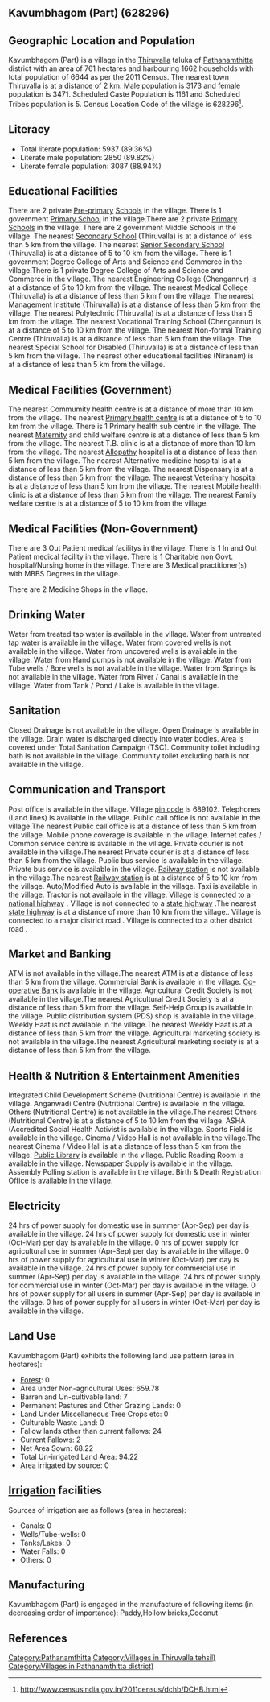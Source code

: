 {{Infobox settlement
| name=Kavumbhagom (Part)
| native_name=
| native_name_lang=
| other_name=
| nickname=
| settlement_type=Village
| image_skyline=
| image_alt=
| image_caption=
| pushpin_map=India Kerala
| pushpin_label_position=right
| pushpin_map_alt=
| pushpin_map_caption=Location in Kerala, India
| latd=
| latm=
| lats=
| latNS=
| longd=
| longm=
| longs=
| longEW=
| coordinates_display=inline,title
| subdivision_type=Country
| subdivision_name={{flag|India}}
| subdivision_type1=[[States and territories of India|State]]
| subdivision_name1=Kerala 
| subdivision_type2=[[List of districts of India|District]]
| subdivision_name2=Pathanamthitta
| subdivision_type3=Tahsil
| subdivision_name3=Thiruvalla
| website=
| established_title=<!-- Established -->
| established_date=
| founder=
| named_for=
| government_type=
| governing_body=
| unit_pref=Metric=
| area_footnotes=
| area_rank=
| area_total_km2=7.61
| elevation_footnotes=
| elevation_m=
| population_total=6644
| population_as_of=2011
| population_rank=
| population_density_km2=873
| population_demonym=
| population_footnotes=
| demographics_type1=Languages
| demographics1_title1=Official
| demographics1_info1=[[Malayalam language|Malayalam]]
| timezone1=[[Indian Standard Time|IST]]
| utc_offset1==+5:30
| postal_code_type=[[Postal Index Number|PIN]]
| postal_code=689102
| area_code_type=Telephone code
| area_code=
| registration_plate=
| blank1_name_sec1=Nearest city
| blank1_info_sec1=[[Thiruvalla]]
| blank2_name_sec1=[[Human sex ratio|Sex ratio]]
| blank2_info_sec1=1093 [[male|♂]]/[[female|♀]]
| blank3_name_sec1=Literacy
| blank3_info_sec1=89.36%
| blank1_name_sec2=[[2011 Census of India|2011 census]] code
| blank1_info_sec2=628296
| footnotes=
}}

== Kavumbhagom (Part) (628296) ==

== Geographic Location and Population ==

Kavumbhagom (Part) is a village in the [[Thiruvalla]] taluka of [[Pathanamthitta]] district with an area of 761 hectares and harbouring 1662 households with total population of 6644 as per the 2011 Census. The nearest town [[Thiruvalla]] is at a distance of 2 km. Male population is 3173 and female population is 3471. Scheduled Caste Population is 1161 and Scheduled Tribes population is 5. Census Location Code of the village is 628296<ref>http://www.censusindia.gov.in/2011census/dchb/DCHB.html</ref>.


== Literacy ==  
* Total literate population: 5937 (89.36%)
* Literate male population: 2850 (89.82%)
* Literate female population: 3087 (88.94%)


== Educational Facilities ==  
There are 2 private [[Pre-primary]] [[School]]s in the village.
There is 1 government [[Primary School]] in the village.There are 2 private [[Primary School]]s in the village.
There are 2 government Middle Schools in the village.
The nearest [[Secondary School]] (Thiruvalla) is at a distance of less than 5 km from the village.
The nearest [[Senior Secondary School]] (Thiruvalla) is at a distance of 5 to 10 km from the village.
There is 1 government Degree College of Arts and Science and Commerce in the village.There is 1 private Degree College of Arts and Science and Commerce in the village.
The nearest Engineering College (Chengannur) is at a distance of 5 to 10 km from the village.
The nearest Medical College (Thiruvalla) is at a distance of less than 5 km from the village.
The nearest Management Institute (Thiruvalla) is at a distance of less than 5 km from the village.
The nearest Polytechnic (Thiruvalla) is at a distance of less than 5 km from the village.
The nearest Vocational Training School (Chengannur) is at a distance of 5 to 10 km from the village.
The nearest Non-formal Training Centre (Thiruvalla) is at a distance of less than 5 km from the village.
The nearest Special School for Disabled (Thiruvalla) is at a distance of less than 5 km from the village.
The nearest other educational facilities (Niranam) is at a distance of less than 5 km from the village.


== Medical Facilities (Government) ==
The nearest Commumity health centre is at a distance of more than 10 km from the village.
The nearest [[Primary health centre]] is at a distance of 5 to 10 km from the village.
There is 1 Primary health sub centre in the village.
The nearest [[Maternity]] and child welfare centre is at a distance of less than 5 km from the village.
The nearest T.B. clinic is at a distance of more than 10 km from the village.
The nearest [[Allopathy]] hospital is at a distance of less than 5 km from the village.
The nearest Alternative medicine hospital is at a distance of less than 5 km from the village.
The nearest Dispensary is at a distance of less than 5 km from the village.
The nearest Veterinary hospital is at a distance of less than 5 km from the village.
The nearest Mobile health clinic is at a distance of less than 5 km from the village.
The nearest Family welfare centre is at a distance of 5 to 10 km from the village.


== Medical Facilities (Non-Government) ==
There are 3 Out Patient medical facilitys in the village.
There is 1 In and Out Patient medical facility in the village.
There is 1 Charitable non Govt. hospital/Nursing home in the village.
There are 3 Medical practitioner(s) with MBBS Degrees in the village.



There are 2 Medicine Shops in the village.



== Drinking Water ==
Water from treated tap water is available in the village.
Water from untreated tap water is available in the village.
Water from covered wells is not available in the village.
Water from uncovered wells is available in the village.
Water from Hand pumps is not available in the village.
Water from Tube wells / Bore wells is not available in the village.
Water from Springs is not available in the village.
Water from River / Canal is available in the village.
Water from Tank / Pond / Lake is available in the village.


== Sanitation ==
Closed Drainage is not available in the village.
Open Drainage is available in the village.
Drain water is discharged directly into water bodies.
Area is covered under Total Sanitation Campaign (TSC).
Community toilet including bath is not available in the village.
Community toilet excluding bath is not available in the village.


== Communication and Transport ==
Post office is available in the village.
Village [[pin code]] is 689102.
Telephones (Land lines) is available in the village.
Public call office is not available in the village.The nearest Public call office is at a distance of less than 5 km from the village.
Mobile phone coverage is available in the village.
Internet cafes / Common service centre is available in the village.
Private courier is not available in the village.The nearest Private courier is at a distance of less than 5 km from the village.
Public bus service is available in the village.
Private bus service is available in the village.
[[Railway station]] is not available in the village.The nearest [[Railway station]] is at a distance of 5 to 10 km from the village.
Auto/Modified Auto is available in the village.
Taxi is available in the village.
Tractor is not available in the village.
Village is connected to a [[national highway]]  .
Village is not connected to a [[state highway]] .The nearest [[state highway]] is at a distance of more than 10 km from the village..
Village is connected to a major district road    .
Village is connected to a other district road  .







== Market and Banking ==
ATM is not available in the village.The nearest ATM is at a distance of less than 5 km from the village.
Commercial Bank is available in the village.
[[Co-operative Bank]] is available in the village.
Agricultural Credit Society is not available in the village.The nearest Agricultural Credit Society is at a distance of less than 5 km from the village.
Self-Help Group is available in the village.
Public distribution system (PDS) shop is available in the village.
Weekly Haat is not available in the village.The nearest Weekly Haat is at a distance of less than 5 km from the village.
Agricultural marketing society is not available in the village.The nearest Agricultural marketing society is at a distance of less than 5 km from the village.


== Health & Nutrition & Entertainment Amenities ==
Integrated Child Development Scheme (Nutritional Centre) is available in the village.
Anganwadi Centre (Nutritional Centre) is available in the village.
Others (Nutritional Centre) is not available in the village.The nearest Others (Nutritional Centre) is at a distance of 5 to 10 km from the village.
ASHA (Accredited Social Health Activist is available in the village.
Sports Field is available in the village.
Cinema / Video Hall is not available in the village.The nearest Cinema / Video Hall is at a distance of less than 5 km from the village.
[[Public Library]] is available in the village.
Public Reading Room is available in the village.
Newspaper Supply is available in the village.
Assembly Polling station is available in the village.
Birth & Death Registration Office is available in the village.


== Electricity ==
24 hrs of power supply for domestic use in summer (Apr-Sep) per day is available in the village.
24 hrs of power supply for domestic use in winter (Oct-Mar) per day is available in the village.
0 hrs of power supply for agricultural use in summer (Apr-Sep) per day is available in the village.
0 hrs of power supply for agricultural use in winter (Oct-Mar) per day is available in the village.
24 hrs of power supply for commercial use in summer (Apr-Sep) per day is available in the village.
24 hrs of power supply for commercial use in winter (Oct-Mar) per day is available in the village.
0 hrs of power supply for all users in summer (Apr-Sep) per day is available in the village.
0 hrs of power supply for all users in winter (Oct-Mar) per day is available in the village.


== Land Use ==
Kavumbhagom (Part) exhibits the following land use pattern (area in hectares):
* [[Forest]]: 0
* Area under Non-agricultural Uses: 659.78
* Barren and Un-cultivable land: 7
* Permanent Pastures and Other Grazing Lands: 0
* Land Under Miscellaneous Tree Crops etc: 0
* Culturable Waste Land: 0
* Fallow lands other than current fallows: 24
* Current Fallows: 2
* Net Area Sown: 68.22
* Total Un-irrigated Land Area: 94.22
* Area irrigated by source: 0


== [[Irrigation]] facilities ==
Sources of irrigation are as follows (area in hectares):
* Canals: 0
* Wells/Tube-wells: 0
* Tanks/Lakes: 0
* Water Falls: 0
* Others: 0


== Manufacturing ==
Kavumbhagom (Part) is engaged in the manufacture of following items (in decreasing order of importance): Paddy,Hollow bricks,Coconut


[[Category:Pathanamthitta]]
[[Category:Villages in Thiruvalla tehsil)]]
[[Category:Villages in Pathanamthitta district)]]


== References ==
{{Reflist}}


